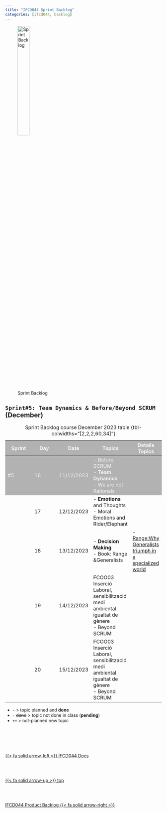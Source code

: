 ```yaml
---
title: "IFCD044 Sprint Backlog"
categories: [ifcd044, backlog]
---
```



<style>
tr:nth-child(1) {
  background-color: #b2b2b2!important;
  color: #f4f4f4!important;
}
</style>


![Sprint Backlog](/images/home/backlog.jpg){width="30%"}

## ``Sprint#5: Team Dynamics & Before/Beyond SCRUM`` (December)

::: {.column-page-right}
| Sprint | Day | Date | Topics |  Details Topics |
| -- | -- | -- | -- | -- |
| #5 | 16 | 11/12/2023 | - Before SCRUM </br>  - **Team Dynamics** </br> - We are not Rationals  |  |
|  | 17 | 12/12/2023 | - **Emotions** and Thoughts </br> - Moral Emotions and Rider/Elephant  |  |
|  | 18 | 13/12/2023 | - **Decision Making** </br>  - Book: Range &Generalists | - [Range:Why Generalists triumph in a specialized world](https://davidepstein.com/the-range/){.external} |
|  | 19 | 14/12/2023 | FCOO03 Inserció Laboral, sensibilització medi ambiental igualtat de gènere </br> - Beyond SCRUM |  |
|  | 20 | 15/12/2023 | FCOO03 Inserció Laboral, sensibilització medi ambiental igualtat de gènere </br> - Beyond SCRUM |  |
: Sprint Backlog course December 2023 table {tbl-colwidths="[2,2,2,60,34]"}
:::

::: {.callout-note title="Legend"}
- `-` > topic planned and **done**
- `- ` <s>done</s> > topic not done in class (**pending**)
- `++` > not-planned new topic
:::




<!--- navLinks -->
<br><br>
<div class=row>
<br>
<div class='column left previous'>
<br>
[{{< fa solid arrow-left >}} IFCD044 Docs](/ifcd044/ifcd044.qmd)
<br>
</div>
<br>
<div class='column center'>
<br>
[{{< fa solid arrow-up >}} top](#top)
<br>
</div>
<br>
<div class='column right next'>
<br>
[IFCD044 Product Backlog  {{< fa solid arrow-right >}}](/ifcd044/ifcd044backlog-product.qmd)
<br>
</div>
<br>
</div>
